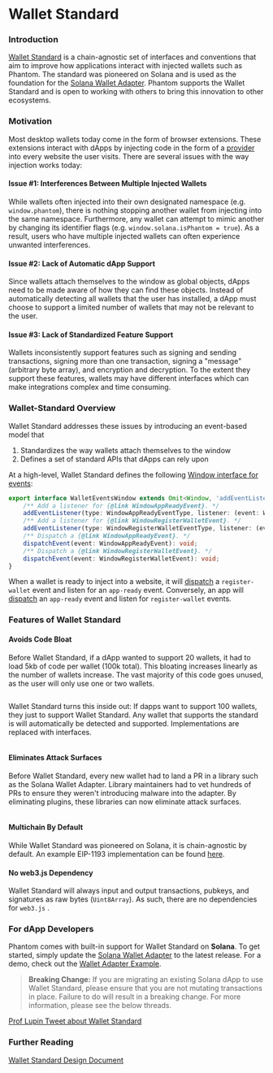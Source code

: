 # Wallet Standard

### Introduction

[Wallet Standard](https://github.com/wallet-standard/wallet-standard) is a chain-agnostic set of interfaces and conventions that aim to improve how applications interact with injected wallets such as Phantom. The standard was pioneered on Solana and is used as the foundation for the [Solana Wallet Adapter](https://github.com/solana-labs/wallet-adapter). Phantom supports the Wallet Standard and is open to working with others to bring this innovation to other ecosystems.

### Motivation

Most desktop wallets today come in the form of browser extensions. These extensions interact with dApps by injecting code in the form of a [provider](../solana/detecting-the-provider.md) into every website the user visits. There are several issues with the way injection works today:

#### Issue #1: Interferences Between Multiple Injected Wallets

While wallets often injected into their own designated namespace (e.g. `window.phantom`), there is nothing stopping another wallet from injecting into the same namespace. Furthermore, any wallet can attempt to mimic another by changing its identifier flags (e.g. `window.solana.isPhantom = true`). As a result, users who have multiple injected wallets can often experience unwanted interferences.

#### Issue #2: Lack of Automatic dApp Support

Since wallets attach themselves to the window as global objects, dApps need to be made aware of how they can find these objects. Instead of automatically detecting all wallets that the user has installed, a dApp must choose to support a limited number of wallets that may not be relevant to the user.

#### Issue #3: Lack of Standardized Feature Support

Wallets inconsistently support features such as signing and sending transactions, signing more than one transaction, signing a "message" (arbitrary byte array), and encryption and decryption. To the extent they support these features, wallets may have different interfaces which can make integrations complex and time consuming.

### Wallet-Standard Overview

Wallet Standard addresses these issues by introducing an event-based model that

1. Standardizes the way wallets attach themselves to the window
2. Defines a set of standard APIs that dApps can rely upon

At a high-level, Wallet Standard defines the following [Window interface for events](https://github.com/wallet-standard/wallet-standard/blob/ce280f05f6eb16d0e77939827e0b7fa294460e1f/packages/core/base/src/window.ts#L16-L25):

```typescript
export interface WalletEventsWindow extends Omit<Window, 'addEventListener' | 'dispatchEvent'> {
    /** Add a listener for {@link WindowAppReadyEvent}. */
    addEventListener(type: WindowAppReadyEventType, listener: (event: WindowAppReadyEvent) => void): void;
    /** Add a listener for {@link WindowRegisterWalletEvent}. */
    addEventListener(type: WindowRegisterWalletEventType, listener: (event: WindowRegisterWalletEvent) => void): void;
    /** Dispatch a {@link WindowAppReadyEvent}. */
    dispatchEvent(event: WindowAppReadyEvent): void;
    /** Dispatch a {@link WindowRegisterWalletEvent}. */
    dispatchEvent(event: WindowRegisterWalletEvent): void;
}
```

When a wallet is ready to inject into a website, it will [dispatch](https://github.com/wallet-standard/wallet-standard/blob/ce280f05f6eb16d0e77939827e0b7fa294460e1f/packages/core/wallet/src/register.ts#L27-L38) a `register-wallet` event and listen for an `app-ready` event. Conversely, an app will [dispatch](https://github.com/wallet-standard/wallet-standard/blob/master/packages/core/app/src/wallets.ts#L39-L50) an `app-ready` event and listen for `register-wallet` events.

### Features of Wallet Standard

#### Avoids Code Bloat

Before Wallet Standard, if a dApp wanted to support 20 wallets, it had to load 5kb of code per wallet (100k total). This bloating increases linearly as the number of wallets increase. The vast majority of this code goes unused, as the user will only use one or two wallets.

<figure><img src="../.gitbook/assets/image (1).png" alt="" /><figcaption></figcaption></figure>

Wallet Standard turns this inside out: If dapps want to support 100 wallets, they just to support Wallet Standard. Any wallet that supports the standard is will automatically be detected and supported. Implementations are replaced with interfaces.

<figure><img src="../.gitbook/assets/image (13).png" alt="" /><figcaption></figcaption></figure>

#### Eliminates Attack Surfaces

Before Wallet Standard, every new wallet had to land a PR in a library such as the Solana Wallet Adapter. Library maintainers had to vet hundreds of PRs to ensure they weren't introducing malware into the adapter. By eliminating plugins, these libraries can now eliminate attack surfaces.

<figure><img src="../.gitbook/assets/image (11).png" alt="" /><figcaption></figcaption></figure>

#### Multichain By Default

While Wallet Standard was pioneered on Solana, it is chain-agnostic by default. An example EIP-1193 implementation can be found [here](https://github.com/wallet-standard/wallet-standard/pull/85).

#### No web3.js Dependency

Wallet Standard will always input and output transactions, pubkeys, and signatures as raw bytes (`Uint8Array`). As such, there are no dependencies for `web3.js` .

### For dApp Developers

Phantom comes with built-in support for Wallet Standard on **Solana**. To get started, simply update the [Solana Wallet Adapter](https://github.com/solana-labs/wallet-adapter) to the latest release. For a demo, check out the [Wallet Adapter Example](https://solana-labs.github.io/wallet-adapter/example/).

> **Breaking Change:** If you are migrating an existing Solana dApp to use Wallet Standard, please ensure that you are not mutating transactions in place. Failure to do will result in a breaking change. For more information, please see the below threads.

[Prof Lupin Tweet about Wallet Standard](https://twitter.com/0xprof_lupin/status/1613252832525955073)

### Further Reading

[Wallet Standard Design Document](https://github.com/wallet-standard/wallet-standard/blob/master/DESIGN.md)

